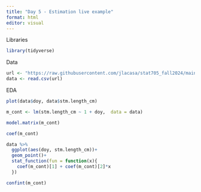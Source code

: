 ```yaml
---
title: "Day 5 - Estimation live example"
format: html
editor: visual
---
```


Libraries

```r
library(tidyverse)
```

Data

```r
url <- "https://raw.githubusercontent.com/jlacasa/stat705_fall2024/main/classes/data/lotus_hw1.csv"
data <- read.csv(url)
```

EDA

```r
plot(data$doy, data$stm.length_cm)
```


```r
m_cont <- lm(stm.length_cm ~ 1 + doy,  data = data)
```

```r
model.matrix(m_cont)
```


```r
coef(m_cont)
```

```r
data %>% 
  ggplot(aes(doy, stm.length_cm))+
  geom_point()+
  stat_function(fun = function(x){
    coef(m_cont)[1] + coef(m_cont)[2]*x
  })
```

```r
confint(m_cont)
```

